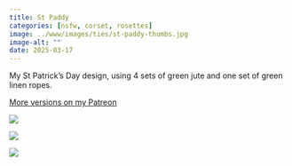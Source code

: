 ```yaml
---
title: St Paddy
categories: [nsfw, corset, rosettes]
image: ../www/images/ties/st-paddy-thumbs.jpg
image-alt: ""
date: 2025-03-17
---
```


My St Patrick's Day design, using 4 sets of green jute and one set of green linen ropes.

[More versions on my Patreon](https://www.patreon.com/posts/st-patricks-day-127205536?utm_medium=clipboard_copy&utm_source=copyLink&utm_campaign=postshare_creator&utm_content=join_link)

::: {layout-ncol=3}

![](../www/images/ties/st-paddy-thumbs.jpg)

![](../www/images/ties/st-paddy-legs.jpg)

![](../www/images/ties/st-paddy-side.jpg)

:::
